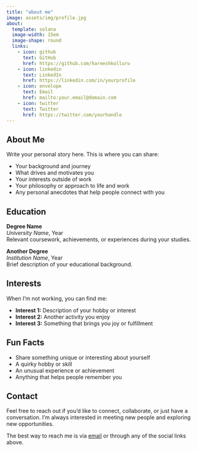 ```yaml
---
title: "about me"
image: assets/img/profile.jpg
about:
  template: solana
  image-width: 15em
  image-shape: round
  links:
    - icon: github
      text: GitHub
      href: https://github.com/hareeshkolluru
    - icon: linkedin
      text: LinkedIn
      href: https://linkedin.com/in/yourprofile
    - icon: envelope
      text: Email
      href: mailto:your.email@domain.com
    - icon: twitter
      text: Twitter
      href: https://twitter.com/yourhandle
---
```


## About Me

Write your personal story here. This is where you can share:

- Your background and journey
- What drives and motivates you
- Your interests outside of work
- Your philosophy or approach to life and work
- Any personal anecdotes that help people connect with you

## Education

**Degree Name**  
*University Name*, Year  
Relevant coursework, achievements, or experiences during your studies.

**Another Degree**  
*Institution Name*, Year  
Brief description of your educational background.

## Interests

When I'm not working, you can find me:

- **Interest 1:** Description of your hobby or interest
- **Interest 2:** Another activity you enjoy
- **Interest 3:** Something that brings you joy or fulfillment

## Fun Facts

- Share something unique or interesting about yourself
- A quirky hobby or skill
- An unusual experience or achievement
- Anything that helps people remember you

## Contact

Feel free to reach out if you'd like to connect, collaborate, or just have a conversation. I'm always interested in meeting new people and exploring new opportunities.

The best way to reach me is via [email](mailto:your.email@domain.com) or through any of the social links above.